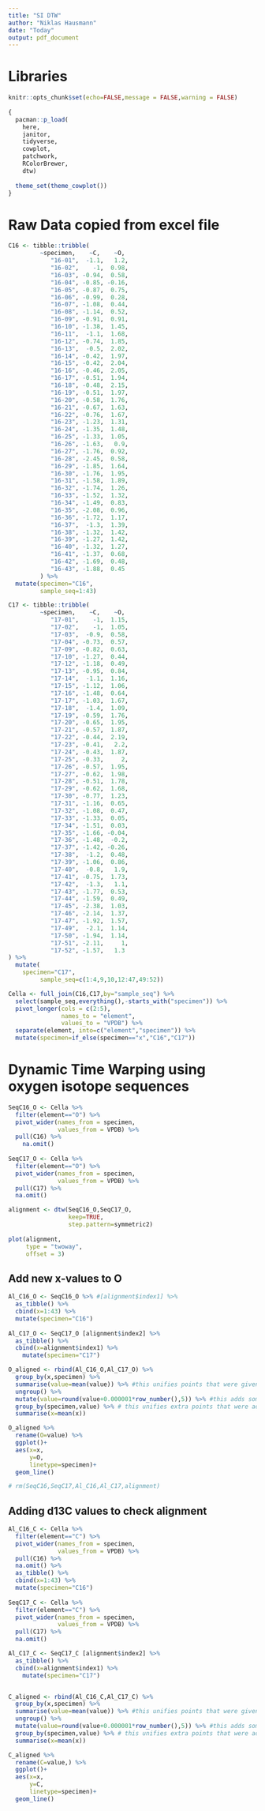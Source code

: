 ```yaml
---
title: "SI DTW"
author: "Niklas Hausmann"
date: "Today"
output: pdf_document
---
```


# Libraries 
```r

knitr::opts_chunk$set(echo=FALSE,message = FALSE,warning = FALSE)
  
{
  pacman::p_load(
    here,
    janitor,
    tidyverse,
    cowplot,
    patchwork,
    RColorBrewer,
    dtw) 
  
  theme_set(theme_cowplot())
}
```

# Raw Data copied from excel file

```r
C16 <- tibble::tribble(
         ~specimen,    ~C,    ~O,
            "16-01",  -1.1,   1.2,
            "16-02",    -1,  0.98,
            "16-03", -0.94,  0.58,
            "16-04", -0.85, -0.16,
            "16-05", -0.87,  0.75,
            "16-06", -0.99,  0.28,
            "16-07", -1.08,  0.44,
            "16-08", -1.14,  0.52,
            "16-09", -0.91,  0.91,
            "16-10", -1.38,  1.45,
            "16-11",  -1.1,  1.68,
            "16-12", -0.74,  1.85,
            "16-13",  -0.5,  2.02,
            "16-14", -0.42,  1.97,
            "16-15", -0.42,  2.04,
            "16-16", -0.46,  2.05,
            "16-17", -0.51,  1.94,
            "16-18", -0.48,  2.15,
            "16-19", -0.51,  1.97,
            "16-20", -0.58,  1.76,
            "16-21", -0.67,  1.63,
            "16-22", -0.76,  1.67,
            "16-23", -1.23,  1.31,
            "16-24", -1.35,  1.48,
            "16-25", -1.33,  1.05,
            "16-26", -1.63,   0.9,
            "16-27", -1.76,  0.92,
            "16-28", -2.45,  0.58,
            "16-29", -1.85,  1.64,
            "16-30", -1.76,  1.95,
            "16-31", -1.58,  1.89,
            "16-32", -1.74,  1.26,
            "16-33", -1.52,  1.32,
            "16-34", -1.49,  0.83,
            "16-35", -2.08,  0.96,
            "16-36", -1.72,  1.17,
            "16-37",  -1.3,  1.39,
            "16-38", -1.32,  1.42,
            "16-39", -1.27,  1.42,
            "16-40", -1.32,  1.27,
            "16-41", -1.37,  0.68,
            "16-42", -1.69,  0.48,
            "16-43", -1.88,  0.45
         ) %>% 
  mutate(specimen="C16",
         sample_seq=1:43)

C17 <- tibble::tribble(
         ~specimen,    ~C,    ~O,
            "17-01",    -1,  1.15,
            "17-02",    -1,  1.05,
            "17-03",  -0.9,  0.58,
            "17-04", -0.73,  0.57,
            "17-09", -0.82,  0.63,
            "17-10", -1.27,  0.44,
            "17-12", -1.18,  0.49,
            "17-13", -0.95,  0.84,
            "17-14",  -1.1,  1.16,
            "17-15", -1.12,  1.06,
            "17-16", -1.48,  0.64,
            "17-17", -1.03,  1.67,
            "17-18",  -1.4,  1.09,
            "17-19", -0.59,  1.76,
            "17-20", -0.65,  1.95,
            "17-21", -0.57,  1.87,
            "17-22", -0.44,  2.19,
            "17-23", -0.41,   2.2,
            "17-24", -0.43,  1.87,
            "17-25", -0.33,     2,
            "17-26", -0.57,  1.95,
            "17-27", -0.62,  1.98,
            "17-28", -0.51,  1.78,
            "17-29", -0.62,  1.68,
            "17-30", -0.77,  1.23,
            "17-31", -1.16,  0.65,
            "17-32", -1.08,  0.47,
            "17-33", -1.33,  0.05,
            "17-34", -1.51,  0.03,
            "17-35", -1.66, -0.04,
            "17-36", -1.48,  -0.2,
            "17-37", -1.42, -0.26,
            "17-38",  -1.2,  0.48,
            "17-39", -1.06,  0.86,
            "17-40",  -0.8,   1.9,
            "17-41", -0.75,  1.73,
            "17-42",  -1.3,   1.1,
            "17-43", -1.77,  0.53,
            "17-44", -1.59,  0.49,
            "17-45", -2.38,  1.03,
            "17-46", -2.14,  1.37,
            "17-47", -1.92,  1.57,
            "17-49",  -2.1,  1.14,
            "17-50", -1.94,  1.14,
            "17-51", -2.11,     1,
            "17-52", -1.57,   1.3
) %>% 
  mutate(
    specimen="C17",
         sample_seq=c(1:4,9,10,12:47,49:52))

Cella <- full_join(C16,C17,by="sample_seq") %>% 
  select(sample_seq,everything(),-starts_with("specimen")) %>% 
  pivot_longer(cols = c(2:5),
               names_to = "element",
               values_to = "VPDB") %>% 
  separate(element, into=c("element","specimen")) %>% 
  mutate(specimen=if_else(specimen=="x","C16","C17"))

```

# Dynamic Time Warping using oxygen isotope sequences
```r

SeqC16_O <- Cella %>% 
  filter(element=="O") %>% 
  pivot_wider(names_from = specimen,
              values_from = VPDB) %>% 
  pull(C16) %>% 
    na.omit()
  
SeqC17_O <- Cella %>% 
  filter(element=="O") %>% 
  pivot_wider(names_from = specimen,
              values_from = VPDB) %>% 
  pull(C17) %>% 
  na.omit()

alignment <- dtw(SeqC16_O,SeqC17_O,
                 keep=TRUE,
                 step.pattern=symmetric2)
           
plot(alignment,
     type = "twoway",
     offset = 3)
```

## Add new x-values to O
```r
Al_C16_O <- SeqC16_O %>% #[alignment$index1] %>% 
  as_tibble() %>% 
  cbind(x=1:43) %>% 
  mutate(specimen="C16")
  
Al_C17_O <- SeqC17_O [alignment$index2] %>% 
  as_tibble() %>% 
  cbind(x=alignment$index1) %>% 
    mutate(specimen="C17")

O_aligned <- rbind(Al_C16_O,Al_C17_O) %>% 
  group_by(x,specimen) %>%
  summarise(value=mean(value)) %>% #this unifies points that were given the same location
  ungroup() %>%
  mutate(value=round(value+0.000001*row_number(),5)) %>% #this adds some error to data points that are similar but far away from each other and prevents them to be grouped as one in the grouping step below
  group_by(specimen,value) %>% # this unifies extra points that were added to fill gaps in the record
  summarise(x=mean(x))

O_aligned %>% 
  rename(O=value) %>% 
  ggplot()+
  aes(x=x,
      y=O,
      linetype=specimen)+
  geom_line()

# rm(SeqC16,SeqC17,Al_C16,Al_C17,alignment)

```

## Adding d13C values to check alignment
```r

Al_C16_C <- Cella %>% 
  filter(element=="C") %>% 
  pivot_wider(names_from = specimen,
              values_from = VPDB) %>% 
  pull(C16) %>% 
  na.omit() %>% 
  as_tibble() %>% 
  cbind(x=1:43) %>% 
  mutate(specimen="C16")
  
SeqC17_C <- Cella %>% 
  filter(element=="C") %>% 
  pivot_wider(names_from = specimen,
              values_from = VPDB) %>% 
  pull(C17) %>% 
  na.omit()

Al_C17_C <- SeqC17_C [alignment$index2] %>% 
  as_tibble() %>% 
  cbind(x=alignment$index1) %>% 
    mutate(specimen="C17")


C_aligned <- rbind(Al_C16_C,Al_C17_C) %>% 
  group_by(x,specimen) %>%
  summarise(value=mean(value)) %>% #this unifies points that were given the same location
  ungroup() %>%
  mutate(value=round(value+0.000001*row_number(),5)) %>% #this adds some error to data points that are similar but far away from each other and prevents them to be grouped as one in the grouping step below
  group_by(specimen,value) %>% # this unifies extra points that were added to fill gaps in the record
  summarise(x=mean(x))

C_aligned %>% 
  rename(C=value,) %>% 
  ggplot()+
  aes(x=x,
      y=C,
      linetype=specimen)+
  geom_line()


```


